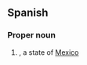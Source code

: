{{also|Nle}}

==Spanish==

===Proper noun===
{{head|es|proper noun}}

# {{abbr of|es|[[Nuevo León]]|nodot=1}}, a state of [[Mexico]]